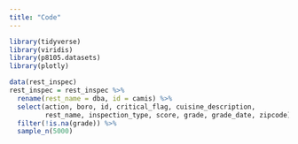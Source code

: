 ```yaml
---
title: "Code"
---
```


```r
library(tidyverse)
library(viridis)
library(p8105.datasets)
library(plotly)
```

```r
data(rest_inspec)
rest_inspec = rest_inspec %>% 
  rename(rest_name = dba, id = camis) %>% 
  select(action, boro, id, critical_flag, cuisine_description,
         rest_name, inspection_type, score, grade, grade_date, zipcode) %>%
  filter(!is.na(grade)) %>% 
  sample_n(5000)
```
